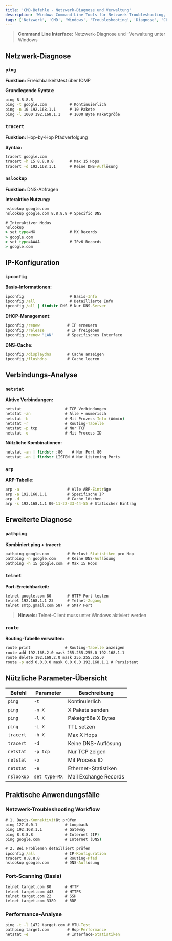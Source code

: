 ```yaml
---
title: 'CMD-Befehle - Netzwerk-Diagnose und Verwaltung'
description: 'Windows Command Line Tools für Netzwerk-Troubleshooting, ping, tracert, netstat, ipconfig'
tags: ['Netzwerk', 'CMD', 'Windows', 'Troubleshooting', 'Diagnose', 'CLI']
---
```


> **Command Line Interface:** Netzwerk-Diagnose und -Verwaltung unter Windows

## Netzwerk-Diagnose

### `ping`
**Funktion:** Erreichbarkeitstest über ICMP

**Grundlegende Syntax:**
```cmd
ping 8.8.8.8
ping -t google.com          # Kontinuierlich
ping -n 10 192.168.1.1      # 10 Pakete
ping -l 1000 192.168.1.1    # 1000 Byte Paketgröße
```

### `tracert`
**Funktion:** Hop-by-Hop Pfadverfolgung

**Syntax:**
```cmd
tracert google.com
tracert -h 15 8.8.8.8       # Max 15 Hops
tracert -d 192.168.1.1      # Keine DNS-Auflösung
```

### `nslookup`
**Funktion:** DNS-Abfragen

**Interaktive Nutzung:**
```cmd
nslookup google.com
nslookup google.com 8.8.8.8 # Specific DNS

# Interaktiver Modus
nslookup
> set type=MX               # MX Records
> google.com
> set type=AAAA             # IPv6 Records
> google.com
```

## IP-Konfiguration

### `ipconfig`
**Basis-Informationen:**
```cmd
ipconfig                    # Basis-Info
ipconfig /all               # Detaillierte Info
ipconfig /all | findstr DNS # Nur DNS-Server
```

**DHCP-Management:**
```cmd
ipconfig /renew            # IP erneuern
ipconfig /release          # IP freigeben
ipconfig /renew "LAN"      # Spezifisches Interface
```

**DNS-Cache:**
```cmd
ipconfig /displaydns       # Cache anzeigen
ipconfig /flushdns         # Cache leeren
```

## Verbindungs-Analyse

### `netstat`
**Aktive Verbindungen:**
```cmd
netstat                   # TCP Verbindungen
netstat -an               # Alle + numerisch
netstat -b                # Mit Prozess-Info (Admin)
netstat -r                # Routing-Tabelle
netstat -p tcp            # Nur TCP
netstat -o                # Mit Process ID
```

**Nützliche Kombinationen:**
```cmd
netstat -an | findstr :80    # Nur Port 80
netstat -an | findstr LISTEN # Nur Listening Ports
```

### `arp`
**ARP-Tabelle:**
```cmd
arp -a                     # Alle ARP-Einträge
arp -a 192.168.1.1         # Spezifische IP
arp -d                     # Cache löschen
arp -s 192.168.1.1 00-11-22-33-44-55 # Statischer Eintrag
```

## Erweiterte Diagnose

### `pathping`
**Kombiniert ping + tracert:**
```cmd
pathping google.com        # Verlust-Statistiken pro Hop
pathping -n google.com     # Keine DNS-Auflösung
pathping -h 15 google.com  # Max 15 Hops
```

### `telnet`
**Port-Erreichbarkeit:**
```cmd
telnet google.com 80       # HTTP Port testen
telnet 192.168.1.1 23      # Telnet-Zugang
telnet smtp.gmail.com 587  # SMTP Port
```

> **Hinweis:** Telnet-Client muss unter Windows aktiviert werden

### `route`
**Routing-Tabelle verwalten:**
```cmd
route print               # Routing-Tabelle anzeigen
route add 192.168.2.0 mask 255.255.255.0 192.168.1.1
route delete 192.168.2.0 mask 255.255.255.0
route -p add 0.0.0.0 mask 0.0.0.0 192.168.1.1 # Persistent
```

## Nützliche Parameter-Übersicht

| Befehl | Parameter | Beschreibung |
|--------|-----------|-------------|
| `ping` | `-t` | Kontinuierlich |
| `ping` | `-n X` | X Pakete senden |
| `ping` | `-l X` | Paketgröße X Bytes |
| `ping` | `-i X` | TTL setzen |
| `tracert` | `-h X` | Max X Hops |
| `tracert` | `-d` | Keine DNS-Auflösung |
| `netstat` | `-p tcp` | Nur TCP zeigen |
| `netstat` | `-o` | Mit Process ID |
| `netstat` | `-e` | Ethernet-Statistiken |
| `nslookup` | `set type=MX` | Mail Exchange Records |

## Praktische Anwendungsfälle

### Netzwerk-Troubleshooting Workflow
```cmd
# 1. Basis-Konnektivität prüfen
ping 127.0.0.1            # Loopback
ping 192.168.1.1          # Gateway
ping 8.8.8.8              # Internet (IP)
ping google.com           # Internet (DNS)

# 2. Bei Problemen detailliert prüfen
ipconfig /all             # IP-Konfiguration
tracert 8.8.8.8           # Routing-Pfad
nslookup google.com       # DNS-Auflösung
```

### Port-Scanning (Basis)
```cmd
telnet target.com 80      # HTTP
telnet target.com 443     # HTTPS
telnet target.com 22      # SSH
telnet target.com 3389    # RDP
```

### Performance-Analyse
```cmd
ping -t -l 1472 target.com # MTU-Test
pathping target.com        # Hop-Performance
netstat -e                 # Interface-Statistiken
```
